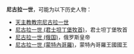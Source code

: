 '''尼古拉一世'''，可能为以下历史人物：

* [[尼古拉一世_(教宗)|天主教教宗尼古拉一世]]
* [[尼古拉一世_(君士坦丁堡牧首)|尼古拉一世 (君士坦丁堡牧首)]]，君士坦丁堡牧首
* [[尼古拉一世_(俄国)|尼古拉一世 (俄国)]]，俄罗斯皇帝
* [[尼古拉一世_(蒙特內哥羅)|尼古拉一世 (蒙特內哥羅)]]，蒙特內哥羅王國國王

{{disambig|Cat=五字人名消歧义}}
